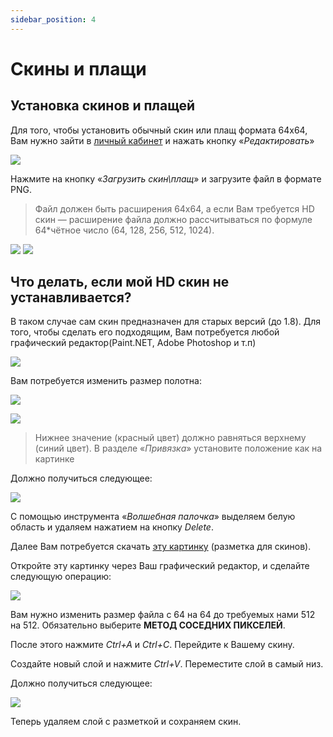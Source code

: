```yaml
---
sidebar_position: 4
---
```


# Скины и плащи

## **Установка скинов и плащей**

Для того, чтобы установить обычный скин или плащ формата 64х64, Вам нужно зайти в [личный кабинет](politcubes.com/auth) и нажать кнопку «*Редактировать*»

![  ](https://sun9-25.userapi.com/impg/w2tUFfXRUJ8RGFor8tWBauZFLTT4Lp6IaVC6vQ/rTWLm0NtUG0.jpg?size=1845x989&quality=96&sign=591f6bf8acdb9ba9657100866ba62fdd&type=album)

Нажмите на кнопку «*Загрузить скин\плащ*» и загрузите файл в формате PNG.
>Файл должен быть расширения 64х64, а если Вам требуется HD скин — расширение файла должно рассчитываться по формуле 64*чётное число (64, 128, 256, 512, 1024).

![   ](https://sun9-29.userapi.com/impg/NcpaeY-ClQ0xnVqUK08nJHp_41pBItsOQNOWbA/wApOngtzDn0.jpg?size=222x293&quality=96&sign=65ad8f1375c3370fdf83416a074d86f3&type=album) ![  ](https://sun9-5.userapi.com/impg/qjQzdMFz6Z_tuKnWnM-8D4T5F7Dlgy39RmgUZQ/oqtcGgNREwI.jpg?size=217x293&quality=96&sign=e88b283d21312fc7d237839a77d6ffc8&type=album)

## **Что делать, если мой HD скин не устанавливается?**

В таком случае сам скин предназначен для старых версий (до 1.8). Для того, чтобы сделать его подходящим, Вам потребуется любой графический редактор(Paint.NET, Adobe Photoshop и т.п)

![  ](https://sun9-15.userapi.com/impg/-E-WIPRIArjj12pn9KeHfcI4-EfGWLaVCuwUzg/hkcm25AlxYk.jpg?size=807x469&quality=96&sign=969b6142c3d95ec116377b75aeb4a925&type=album)

Вам потребуется изменить размер полотна:

![  ](https://sun9-35.userapi.com/impg/-B11UiyzYN2SdsQeFYOGWZwb92C5Eb73w-Jkgg/yQlEpp2-_y0.jpg?size=397x294&quality=96&sign=d1d98ec2ace40fbe1908b0bdadad9d21&type=album)

![  ](https://sun9-82.userapi.com/impg/iiRSiLE0gMV5gYzWI5iQNoLXlfkZvw67dM4HEw/9PlO7DJDQnM.jpg?size=294x465&quality=96&sign=151c401acfff056ff1d8aa1a61d86305&type=album)

>Нижнее значение (красный цвет) должно равняться верхнему (синий цвет). 
>В разделе «*Привязка*» установите положение как на картинке

Должно получиться следующее:

![   ](https://sun9-25.userapi.com/impg/g0MMlNhDZlSMA3aoTresLZLb6NcrL74heaY7iA/TBJ4_bAty3I.jpg?size=546x553&quality=96&sign=b88bc3d5661e7634af2e844887c1f478&type=album)

С помощью инструмента «*Волшебная палочка*» выделяем белую область и удаляем нажатием на кнопку *Delete*.

Далее Вам потребуется скачать [эту картинку](/general/razmetka1.jpg) (разметка для скинов).

Откройте эту картинку через Ваш графический редактор, и сделайте следующую операцию:

![  ](https://sun9-86.userapi.com/impg/_4HpmWepnWRWcw3ahyezVH1_O2pybThCNJSOag/mrJ3MEza4cg.jpg?size=503x494&quality=96&sign=d9fad3103500b13c996bc9dcbb42dd23&type=album)

Вам нужно изменить размер файла с 64 на 64 до требуемых нами 512 на 512. Обязательно выберите **МЕТОД СОСЕДНИХ ПИКСЕЛЕЙ**.

После этого нажмите *Ctrl+A* и *Ctrl+C*. Перейдите к Вашему скину.

Создайте новый слой и нажмите *Ctrl+V*. Переместите слой в самый низ.

Должно получиться следующее:

![  ](https://sun9-44.userapi.com/impg/yLcjYEIMrls2WV4HJUdBvhE3dURJuMSU4RvzVw/NrV0sajl9gY.jpg?size=807x622&quality=96&sign=c8a04e24a67cd6f4f0a80930b6649b39&type=album)

Теперь удаляем слой с разметкой и сохраняем скин.